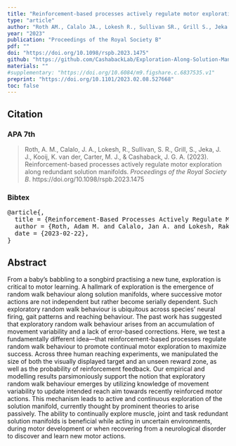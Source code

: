 ```yaml
---
title: "Reinforcement-based processes actively regulate motor exploration along redundant solution manifolds"
type: "article"
author: "Roth AM., Calalo JA., Lokesh R., Sullivan SR., Grill S., Jeka JJ., van der Kooij K., Carter MJ., & Cashaback JGA."
year: "2023"
publication: "Proceedings of the Royal Society B"
pdf: ""
doi: "https://doi.org/10.1098/rspb.2023.1475"
github: "https://github.com/CashabackLab/Exploration-Along-Solution-Manifolds-Data"
materials: ""
#supplementary: "https://doi.org/10.6084/m9.figshare.c.6837535.v1"
preprint: "https://doi.org/10.1101/2023.02.08.527668"
toc: false
---
```


## Citation

### APA 7th

> Roth, A. M., Calalo, J. A., Lokesh, R., Sullivan, S. R., Grill, S., Jeka, J. J., Kooij, K. van der, Carter, M. J., & Cashaback, J. G. A. (2023). Reinforcement-based processes actively regulate motor exploration along redundant solution manifolds. *Proceedings of the Royal Society B*. https://doi.org/10.1098/rspb.2023.1475

### Bibtex

<pre>
@article{,
  title = {Reinforcement-Based Processes Actively Regulate Motor Exploration along Redundant Solution Manifolds},
  author = {Roth, Adam M. and Calalo, Jan A. and Lokesh, Rakshith and Sullivan, Seth R. and Grill, Stephen and Jeka, John J. and family=Kooij, given=Katinka, prefix=van der, useprefix=false and Carter, Michael J. and Cashaback, Joshua G. A.},
  date = {2023-02-22},
}
</pre>

## Abstract

From a baby's babbling to a songbird practising a new tune, exploration is critical to motor learning. A hallmark of exploration is the emergence of random walk behaviour along solution manifolds, where successive motor actions are not independent but rather become serially dependent. Such exploratory random walk behaviour is ubiquitous across species’ neural firing, gait patterns and reaching behaviour. The past work has suggested that exploratory random walk behaviour arises from an accumulation of movement variability and a lack of error-based corrections. Here, we test a fundamentally different idea---that reinforcement-based processes regulate random walk behaviour to promote continual motor exploration to maximize success. Across three human reaching experiments, we manipulated the size of both the visually displayed target and an unseen reward zone, as well as the probability of reinforcement feedback. Our empirical and modelling results parsimoniously support the notion that exploratory random walk behaviour emerges by utilizing knowledge of movement variability to update intended reach aim towards recently reinforced motor actions. This mechanism leads to active and continuous exploration of the solution manifold, currently thought by prominent theories to arise passively. The ability to continually explore muscle, joint and task redundant solution manifolds is beneficial while acting in uncertain environments, during motor development or when recovering from a neurological disorder to discover and learn new motor actions.
